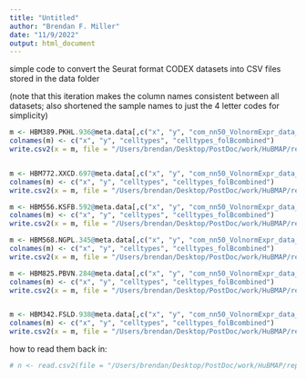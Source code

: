 ```yaml
---
title: "Untitled"
author: "Brendan F. Miller"
date: "11/9/2022"
output: html_document
---
```



simple code to convert the Seurat format CODEX datasets into CSV files stored in the data folder

(note that this iteration makes the column names consistent between all datasets; also shortened the sample names to just the 4 letter codes for simplicity)

```r

m <- HBM389.PKHL.936@meta.data[,c("x", "y", "com_nn50_VolnormExpr_data_annots", "com_nn50_VolnormExpr_data_annots_bcombn")]
colnames(m) <- c("x", "y", "celltypes", "celltypes_folBcombined")
write.csv2(x = m, file = "/Users/brendan/Desktop/PostDoc/work/HuBMAP/repos/multiscale_celltype_colocalization_analysis/data/temp/PKHL.meta.csv", row.names = TRUE)


m <- HBM772.XXCD.697@meta.data[,c("x", "y", "com_nn50_VolnormExpr_data_annots_byPKHL", "com_nn50_VolnormExpr_data_annots_byPKHL_bcombn")]
colnames(m) <- c("x", "y", "celltypes", "celltypes_folBcombined")
write.csv2(x = m, file = "/Users/brendan/Desktop/PostDoc/work/HuBMAP/repos/multiscale_celltype_colocalization_analysis/data/temp/XXCD.meta.csv", row.names = TRUE)

```

```r

m <- HBM556.KSFB.592@meta.data[,c("x", "y", "com_nn50_VolnormExpr_data_annots_byPKHL", "com_nn50_VolnormExpr_data_annots_byPKHL_bcombn")]
colnames(m) <- c("x", "y", "celltypes", "celltypes_folBcombined")
write.csv2(x = m, file = "/Users/brendan/Desktop/PostDoc/work/HuBMAP/repos/multiscale_celltype_colocalization_analysis/data/temp/KSFB.meta.csv", row.names = TRUE)

m <- HBM568.NGPL.345@meta.data[,c("x", "y", "com_nn50_VolnormExpr_data_annots_byKSFBharmonized", "com_nn50_VolnormExpr_data_annots_byKSFBharmonized_bcombn")]
colnames(m) <- c("x", "y", "celltypes", "celltypes_folBcombined")
write.csv2(x = m, file = "/Users/brendan/Desktop/PostDoc/work/HuBMAP/repos/multiscale_celltype_colocalization_analysis/data/temp/NGPL.meta.csv", row.names = TRUE)

```

```r

m <- HBM825.PBVN.284@meta.data[,c("x", "y", "com_nn50_VolnormExpr_data_annots_byPKHL", "com_nn50_VolnormExpr_data_annots_byPKHL_bcombn")]
colnames(m) <- c("x", "y", "celltypes", "celltypes_folBcombined")
write.csv2(x = m, file = "/Users/brendan/Desktop/PostDoc/work/HuBMAP/repos/multiscale_celltype_colocalization_analysis/data/temp/PBVN.meta.csv", row.names = TRUE)


m <- HBM342.FSLD.938@meta.data[,c("x", "y", "com_nn50_VolnormExpr_data_annots_byPBVNharmonized", "com_nn50_VolnormExpr_data_annots_byPBVNharmonized_bcombn")]
colnames(m) <- c("x", "y", "celltypes", "celltypes_folBcombined")
write.csv2(x = m, file = "/Users/brendan/Desktop/PostDoc/work/HuBMAP/repos/multiscale_celltype_colocalization_analysis/data/temp/FSLD.meta.csv", row.names = TRUE)

```

how to read them back in:

```r

# n <- read.csv2(file = "/Users/brendan/Desktop/PostDoc/work/HuBMAP/repos/multiscale_celltype_colocalization_analysis/data/temp/PKHL.meta.csv.gz", row.names = 1)

```

